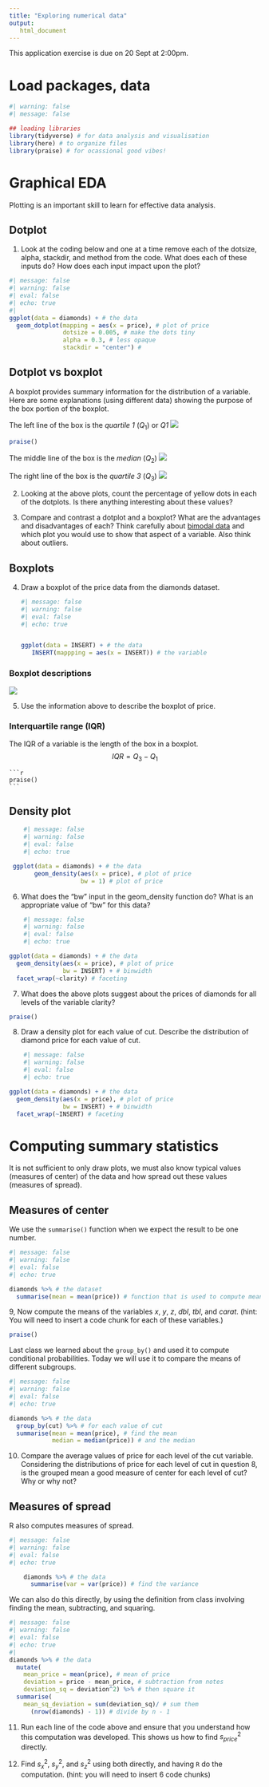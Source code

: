 ```yaml
---
title: "Exploring numerical data"
output: 
   html_document
---
```


::: callout-important
This application exercise is due on 20 Sept at 2:00pm.
:::

# Load packages, data

```r
#| warning: false
#| message: false

## loading libraries
library(tidyverse) # for data analysis and visualisation
library(here) # to organize files
library(praise) # for ocassional good vibes!
```

# Graphical EDA

Plotting is an important skill to learn for effective data analysis.

## Dotplot

1.  Look at the coding below and one at a time remove each of the dotsize, alpha, stackdir, and method from the code. What does each of these inputs do? How does each input impact upon the plot?

```r
#| message: false
#| warning: false
#| eval: false
#| echo: true
#| 
ggplot(data = diamonds) + # the data
  geom_dotplot(mapping = aes(x = price), # plot of price
               dotsize = 0.005, # make the dots tiny
               alpha = 0.3, # less opaque
               stackdir = "center") #
```

## Dotplot vs boxplot

A boxplot provides summary information for the distribution of a variable. Here are some explanations (using different data) showing the purpose of the box portion of the boxplot.

The left line of the box is the *quartile 1* ($Q_1$) or *Q1* ![](ae-3-images/first_quartile.png)

```r
praise()
```

The middle line of the box is the *median* ($Q_2$) ![](ae-3-images/second_quartile.png)

The right line of the box is the *quartile 3* ($Q_3$) ![](ae-3-images/third_quartile.png)

2.  Looking at the above plots, count the percentage of yellow dots in each of the dotplots. Is there anything interesting about these values?

3.  Compare and contrast a dotplot and a boxplot? What are the advantages and disadvantages of each? Think carefully about [bimodal data](https://openintro.shinyapps.io/ims-02-explore-02/#section-density-plots-vs.-boxplots) and which plot you would use to show that aspect of a variable. Also think about outliers.

## Boxplots

4.  Draw a boxplot of the price data from the diamonds dataset.

    ```r
    #| message: false
    #| warning: false
    #| eval: false
    #| echo: true


    ggplot(data = INSERT) + # the data
       INSERT(mappping = aes(x = INSERT)) # the variable
    ```

### Boxplot descriptions

![](ae-3-images/skewness.png)

5.  Use the information above to describe the boxplot of price.

### Interquartile range (IQR)

The IQR of a variable is the length of the box in a boxplot. $$ IQR = Q_3 - Q_1$$

    ```r
    praise()
    ```

## Density plot

```r
    #| message: false
    #| warning: false
    #| eval: false
    #| echo: true

 ggplot(data = diamonds) + # the data
       geom_density(aes(x = price), # plot of price
                    bw = 1) # plot of price
```

6.  What does the "bw" input in the geom_density function do? What is an appropriate value of "bw" for this data?

```r
    #| message: false
    #| warning: false
    #| eval: false
    #| echo: true

ggplot(data = diamonds) + # the data
  geom_density(aes(x = price), # plot of price
               bw = INSERT) + # binwidth
  facet_wrap(~clarity) # faceting
```

7.  What does the above plots suggest about the prices of diamonds for all levels of the variable clarity?

```r
praise()
```

8.  Draw a density plot for each value of cut. Describe the distribution of diamond price for each value of cut.

```r
    #| message: false
    #| warning: false
    #| eval: false
    #| echo: true

ggplot(data = diamonds) + # the data
  geom_density(aes(x = price), # plot of price
               bw = INSERT) + # binwidth
  facet_wrap(~INSERT) # faceting
```

# Computing summary statistics

It is not sufficient to only draw plots, we must also know typical values (measures of center) of the data and how spread out these values (measures of spread).

## Measures of center

We use the `summarise()` function when we expect the result to be one number.

```r
#| message: false
#| warning: false
#| eval: false
#| echo: true

diamonds %>% # the dataset
  summarise(mean = mean(price)) # function that is used to compute mean of price
```

9, Now compute the means of the variables $x$, $y$, $z$, $dbl$, $tbl$, and $carat$. (hint: You will need to insert a code chunk for each of these variables.)

```r
praise()
```

Last class we learned about the `group_by()` and used it to compute conditional probabilities. Today we will use it to compare the means of different subgroups.

```r
#| message: false
#| warning: false
#| eval: false
#| echo: true

diamonds %>% # the data
  group_by(cut) %>% # for each value of cut
  summarise(mean = mean(price), # find the mean
            median = median(price)) # and the median
```

10. Compare the average values of price for each level of the cut variable. Considering the distributions of price for each level of cut in question 8, is the grouped mean a good measure of center for each level of cut? Why or why not?

## Measures of spread

R also computes measures of spread.

```r
#| message: false
#| warning: false
#| eval: false
#| echo: true

    diamonds %>% # the data
      summarise(var = var(price)) # find the variance
```

We can also do this directly, by using the definition from class involving finding the mean, subtracting, and squaring.

```r
#| message: false
#| warning: false
#| eval: false
#| echo: true
#| 
diamonds %>% # the data
  mutate(
    mean_price = mean(price), # mean of price
    deviation = price - mean_price, # subtraction from notes
    deviation_sq = deviation^2) %>% # then square it
  summarise(
    mean_sq_deviation = sum(deviation_sq)/ # sum them
      (nrow(diamonds) - 1)) # divide by n - 1
```

11. Run each line of the code above and ensure that you understand how this computation was developed. This shows us how to find $s_{price}^2$ directly.

12. Find $s_{x}^2$, $s_{y}^2$, and $s_{z}^2$ using both directly, and having `R` do the computation. (hint: you will need to insert 6 code chunks)
